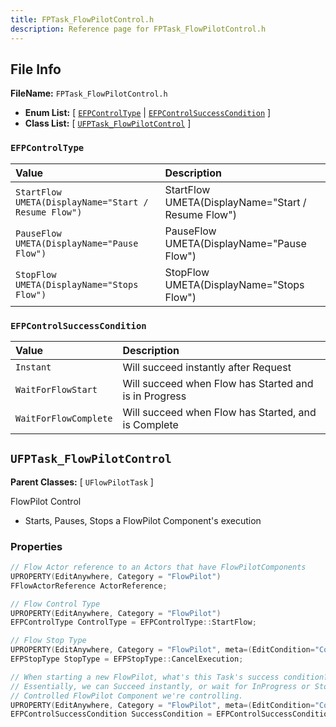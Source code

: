 ```yaml
---
title: FPTask_FlowPilotControl.h
description: Reference page for FPTask_FlowPilotControl.h
---
```


## File Info

__FileName:__ `FPTask_FlowPilotControl.h`
- __Enum List:__ 
[ [`EFPControlType`](#efpcontroltype) | [`EFPControlSuccessCondition`](#efpcontrolsuccesscondition) ]
- __Class List:__ 
[ [`UFPTask_FlowPilotControl`](#ufptask_flowpilotcontrol) ]


### `EFPControlType` 


| Value | Description | 
| :-- | :-- | 
| `StartFlow	UMETA(DisplayName="Start / Resume Flow")` | StartFlow	UMETA(DisplayName="Start / Resume Flow") | 
| `PauseFlow	UMETA(DisplayName="Pause Flow")` | PauseFlow	UMETA(DisplayName="Pause Flow") | 
| `StopFlow	UMETA(DisplayName="Stops Flow")` | StopFlow	UMETA(DisplayName="Stops Flow") | 



### `EFPControlSuccessCondition` 


| Value | Description | 
| :-- | :-- | 
| `Instant` | Will succeed instantly after Request | 
| `WaitForFlowStart` | Will succeed when Flow has Started and is in Progress | 
| `WaitForFlowComplete` | Will succeed when Flow has Started, and is Complete | 



## `UFPTask_FlowPilotControl` 


__Parent Classes:__
[ `UFlowPilotTask` ]

 
FlowPilot Control 
- Starts, Pauses, Stops a FlowPilot Component's execution 

### Properties

```cpp
// Flow Actor reference to an Actors that have FlowPilotComponents 
UPROPERTY(EditAnywhere, Category = "FlowPilot")
FFlowActorReference ActorReference;

// Flow Control Type 
UPROPERTY(EditAnywhere, Category = "FlowPilot")
EFPControlType ControlType = EFPControlType::StartFlow;

// Flow Stop Type 
UPROPERTY(EditAnywhere, Category = "FlowPilot", meta=(EditCondition="ControlType==EFPControlType::StopFlow", EditConditionHides))
EFPStopType StopType = EFPStopType::CancelExecution;

// When starting a new FlowPilot, what's this Task's success condition? 
// Essentially, we can Succeed instantly, or wait for InProgress or Stopped/Complete execution of the 
// Controlled FlowPilot Component we're controlling. 
UPROPERTY(EditAnywhere, Category = "FlowPilot", meta=(EditCondition="ControlType==EFPControlType::StartFlow", EditConditionHides))
EFPControlSuccessCondition SuccessCondition = EFPControlSuccessCondition::Instant;

```
